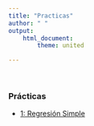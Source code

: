 ```yaml
---
title: "Practicas"
author: " "
output:
    html_document:
        theme: united

---
```

<br/>

### Prácticas

- [1: Regresión Simple](documents/practicas/1_regsimp/prac1_regsimp.html)


<br/>
